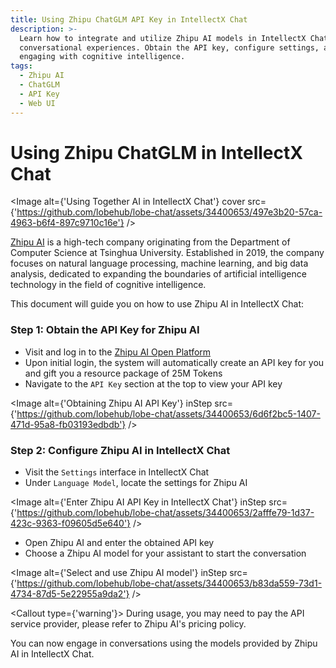 ```yaml
---
title: Using Zhipu ChatGLM API Key in IntellectX Chat
description: >-
  Learn how to integrate and utilize Zhipu AI models in IntellectX Chat for enhanced
  conversational experiences. Obtain the API key, configure settings, and start
  engaging with cognitive intelligence.
tags:
  - Zhipu AI
  - ChatGLM
  - API Key
  - Web UI
---
```


# Using Zhipu ChatGLM in IntellectX Chat

<Image
  alt={'Using Together AI in IntellectX Chat'}
  cover
  src={'https://github.com/lobehub/lobe-chat/assets/34400653/497e3b20-57ca-4963-b6f4-897c9710c16e'}
/>

[Zhipu AI](https://www.zhipuai.cn/) is a high-tech company originating from the Department of Computer Science at Tsinghua University. Established in 2019, the company focuses on natural language processing, machine learning, and big data analysis, dedicated to expanding the boundaries of artificial intelligence technology in the field of cognitive intelligence.

This document will guide you on how to use Zhipu AI in IntellectX Chat:

<Steps>

### Step 1: Obtain the API Key for Zhipu AI

- Visit and log in to the [Zhipu AI Open Platform](https://open.bigmodel.cn/)
- Upon initial login, the system will automatically create an API key for you and gift you a resource package of 25M Tokens
- Navigate to the `API Key` section at the top to view your API key

<Image
  alt={'Obtaining Zhipu AI API Key'}
  inStep
  src={'https://github.com/lobehub/lobe-chat/assets/34400653/6d6f2bc5-1407-471d-95a8-fb03193edbdb'}
/>

### Step 2: Configure Zhipu AI in IntellectX Chat

- Visit the `Settings` interface in IntellectX Chat
- Under `Language Model`, locate the settings for Zhipu AI

<Image
  alt={'Enter Zhipu AI API Key in IntellectX Chat'}
  inStep
  src={'https://github.com/lobehub/lobe-chat/assets/34400653/2afffe79-1d37-423c-9363-f09605d5e640'}
/>

- Open Zhipu AI and enter the obtained API key
- Choose a Zhipu AI model for your assistant to start the conversation

<Image
  alt={'Select and use Zhipu AI model'}
  inStep
  src={'https://github.com/lobehub/lobe-chat/assets/34400653/b83da559-73d1-4734-87d5-5e22955a9da2'}
/>

<Callout type={'warning'}>
  During usage, you may need to pay the API service provider, please refer to Zhipu AI's pricing
  policy.
</Callout>

</Steps>

You can now engage in conversations using the models provided by Zhipu AI in IntellectX Chat.

